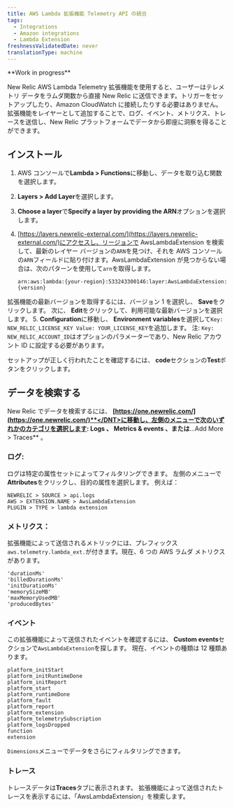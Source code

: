 ```yaml
---
title: AWS Lambda 拡張機能 Telemetry API の統合
tags:
  - Integrations
  - Amazon integrations
  - Lambda Extension
freshnessValidatedDate: never
translationType: machine
---
```


<DNT>
  **Work in progress**
</DNT>

New Relic AWS Lambda Telemetry 拡張機能を使用すると、ユーザーはテレメトリ データをラムダ関数から直接 New Relic に送信できます。トリガーをセットアップしたり、Amazon CloudWatch に接続したりする必要はありません。拡張機能をレイヤーとして追加することで、ログ、イベント、メトリクス、トレースを送信し、New Relic プラットフォームでデータから即座に洞察を得ることができます。

## インストール

1. AWS コンソールで<DNT>**Lambda > Functions**</DNT>に移動し、データを取り込む関数を選択します。

2. <DNT>**Layers > Add Layer**</DNT>を選択します。

3. <DNT>**Choose a layer**</DNT>で<DNT>**Specify a layer by providing the ARN**</DNT>オプションを選択します。

4. [https://layers.newrelic-external.com/](https://layers.newrelic-external.com/)にアクセスし、リージョンで AwsLambdaExtension を検索して、最新のレイヤー バージョンの`ARN`を見つけ、それを AWS コンソールの`ARN`フィールドに貼り付けます。AwsLambdaExtension が見つからない場合は、次のパターンを使用して`arn`を取得します。

   `arn:aws:lambda:{your-region}:533243300146:layer:AwsLambdaExtension:{version}`

拡張機能の最新バージョンを取得するには、バージョン 1 を選択し、 <DNT>**Save**</DNT>をクリックします。 次に、 <DNT>**Edit**</DNT>をクリックして、利用可能な最新バージョンを選択します。 5. <DNT>**Configuration**</DNT>に移動し、 <DNT>**Environment variables**</DNT>を選択して`Key: NEW_RELIC_LICENSE_KEY Value: YOUR_LICENSE_KEY`を追加します。 注: `Key: NEW_RELIC_ACCOUNT_ID`はオプションのパラメーターであり、New Relic アカウント ID に設定する必要があります。

セットアップが正しく行われたことを確認するには、 <DNT>**code**</DNT>セクションの<DNT>**Test**</DNT>ボタンをクリックします。

## データを検索する

New Relic でデータを検索するには、 <DNT>**[https://one.newrelic.com/](https://one.newrelic.com/)**</DNT>に移動し、左側のメニューで次のいずれかのカテゴリを選択します: <DNT>**Logs**</DNT> 、 <DNT>**Metrics & events**</DNT> 、または<DNT>**...Add More > Traces**</DNT> 。

### ログ:

ログは特定の属性セットによってフィルタリングできます。 左側のメニューで<DNT>**Attributes**</DNT>をクリックし、目的の属性を選択します。 例えば：

```
NEWRELIC > SOURCE > api.logs
AWS > EXTENSION.NAME > AwsLambdaExtension
PLUGIN > TYPE > lambda extension
```

### メトリクス：

拡張機能によって送信されるメトリックには、プレフィックス`aws.telemetry.lambda_ext.`が付きます。現在、6 つの AWS ラムダ メトリクスがあります。

```
'durationMs'
'billedDurationMs'
'initDurationMs'
'memorySizeMB'
'maxMemoryUsedMB'
'producedBytes'
```

### イベント

この拡張機能によって送信されたイベントを確認するには、 <DNT>**Custom events**</DNT>セクションで`AwsLambdaExtension`を探します。 現在、イベントの種類は 12 種類あります。

```
platform_initStart
platform_initRuntimeDone
platform_initReport
platform_start
platform_runtimeDone
platform_fault
platform_report
platform_extension
platform_telemetrySubscription
platform_logsDropped
function
extension
```

`Dimensions`メニューでデータをさらにフィルタリングできます。

### トレース

トレースデータは<DNT>**Traces**</DNT>タブに表示されます。 拡張機能によって送信されたトレースを表示するには、「AwsLambdaExtension」を検索します。
